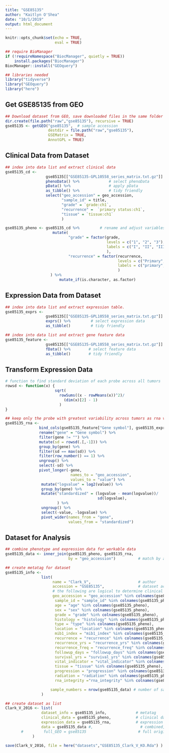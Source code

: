 ```yaml
---
title: "GSE85135"
author: "Kaitlyn O'Shea"
date: "10/1/2019"
output: html_document
---
```


```r
knitr::opts_chunk$set(echo = TRUE,
                      eval = TRUE)
```

```r
## require BioManager
if (!requireNamespace("BiocManager", quietly = TRUE))
    install.packages("BiocManager")
BiocManager::install("GEOquery") 
```

```r
## libraries needed
library("tidyverse")
library("GEOquery")
library("here")
```

## Get GSE85135 from GEO
```r
## Download dataset from GEO, save downloaded files in the same folder as this .Rmd file.
dir.create(file.path("raw","gse85135"), recursive = TRUE)
gse85135 <- getGEO("gse85135",  # sample accession 
                   destdir = file.path("raw","gse85135"),
                   GSEMatrix = TRUE,
                   AnnotGPL = TRUE)
```

## Clinical Data from Dataset
```r
## index into data list and extract clinical data
gse85135_cd <-
                  gse85135[["GSE85135-GPL10558_series_matrix.txt.gz"]] %>%   # index into list 
                  phenoData() %>%             # select phenoData
                  pData() %>%                 # apply pData
                  as_tibble() %>%             # tidy friendly
                  select("geo_accession" = geo_accession,
                         "sample_id" = title, 
                         "grade" = `grade:ch1`,         
                         "recurrence" =  `primary status:ch1`,   
                         "tissue" = `tissue:ch1`      
                         ) 

gse85135_pheno <- gse85135_cd %>%         # rename and adjust variables
                     mutate(
                            "grade" = factor(grade, 
                                             levels = c("1", "2", "3"), 
                                             labels = c("I", "II", "III")
                                             ),
                            "recurrence" = factor(recurrence,
                                                  levels = c("Primary", "Recurrent"),
                                                  labels = c("primary", "recurrent")
                                                  )    
                    ) %>%
                        mutate_if(is.character, as.factor)
```

## Expression Data from Dataset
```r
## index into data list and extract expression table.
gse85135_exprs <- 
                  gse85135[["GSE85135-GPL10558_series_matrix.txt.gz"]] %>%   # index into list 
                  exprs() %>%         # select expression data
                  as_tibble()         # tidy friendly

## index into data list and extract gene feature data
gse85135_feature <- 
                  gse85135[["GSE85135-GPL10558_series_matrix.txt.gz"]] %>%  # index into list 
                  fData() %>%        # select feature data
                  as_tibble()        # tidy friendly
```

## Transform Expression Data
``` r
# function to find standard deviation of each probe across all tumors
rowsd <- function(x) {
                      sqrt(
                        rowSums((x - rowMeans(x))^2)/
                          (dim(x)[2] - 1)
                        )
}

## keep only the probe with greatest variability across tumors as rna variable and gene names
gse85135_rna <-
               bind_cols(gse85135_feature["Gene symbol"], gse85135_exprs) %>% # add gene name to expression data
               rename("gene" = "Gene symbol") %>%                             # rename name variable as 'gene' 
               filter(gene != "") %>%                                         # keep only data for named genes
               mutate(sd = rowsd(.[,-1])) %>%                                 # calculate sd for each probe, index out gene name
               group_by(gene) %>%                                             # group probes by gene
               filter(sd == max(sd)) %>%                                      # keep the probe with the max variation for each gene
               filter(row_number() == 1) %>%                                  # remove duplicates
               ungroup() %>%                                                  # ungroup by genes 
               select(-sd) %>%                                                # select all but sd column
               pivot_longer(-gene,                                            # do not group by gene 
                             names_to = "geo_accession",                      # 'key' via gather
                             values_to = "value") %>%
                mutate("logvalue" = log2(value)) %>%                          # log2 transform expression for variance stabilization 
                group_by(gene) %>%                                            # standardize for cross data set comparison
                mutate("standardized" = (logvalue - mean(logvalue))/          # center at mean for gene 
                                         sd(logvalue),                        # scale by sd for gene
                       ) %>%
                ungroup() %>%                                                 # ungroup by genes 
                select(-value, -logvalue) %>%                                 # select all but sd column
                pivot_wider(names_from = "gene",                              # final format genes as rows
                            values_from = "standardized")                     # final format expression across accession as columns  
```

## Dataset for Analysis
```r
## combine phenotype and expression data for workable data
gse85135_data <- inner_join(gse85135_pheno, gse85135_rna, 
                            by = "geo_accession")          # match by accession

## create metatag for dataset
gse85135_info <-  
                list(
                     name = "Clark_V",                     # author
                     accession = "GSE85135",               # dataset accession 
                     # the following are logical to determine clinical data available for dataset
                     geo_accession = "geo_accession" %in% colnames(gse85135_pheno),
                      sample_id = "sample_id" %in% colnames(gse85135_pheno),
                      age = "age" %in% colnames(gse85135_pheno),
                      sex = "sex" %in% colnames(gse85135_pheno),
                      grade = "grade" %in% colnames(gse85135_pheno),
                      histology = "histology" %in% colnames(gse85135_pheno),
                      type = "type" %in% colnames(gse85135_pheno),
                      location = "location" %in% colnames(gse85135_pheno),
                      mib1_index = "mib1_index" %in% colnames(gse85135_pheno),
                      recurrence = "recurrence" %in% colnames(gse85135_pheno),
                      recurrence_yrs = "recurrence_yrs" %in% colnames(gse85135_pheno),
                      recurrence_freq = "recurrence_freq" %in% colnames(gse85135_pheno),
                      followup_days = "followup_days" %in% colnames(gse85135_pheno),
                      survival_yrs = "survival_yrs" %in% colnames(gse85135_pheno),
                      vital_indicator = "vital_indicator" %in% colnames(gse85135_pheno),
                      tissue = "tissue" %in% colnames(gse85135_pheno),
                      progression = "progression" %in% colnames(gse85135_pheno),
                      radiation = "radiation" %in% colnames(gse85135_pheno),
                      rna_integrity ="rna_integrity" %in% colnames(gse85135_pheno),

                    sample_numbers = nrow(gse85135_data) # number of samples   
                )

## create dataset as list 
Clark_V_2016 <- list(
                dataset_info = gse85135_info,             # metatag
                clinical_data = gse85135_pheno,           # clinical data
                expression_data = gse85135_rna,           # expression data
                data = gse85135_data #,                     # combined, workable data
       #         full_GEO = gse85135                       # full original download from GEO
            )
```
```r
save(Clark_V_2016, file = here("datasets","GSE85135_Clark_V_KO.Rda") )
```

